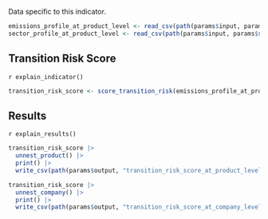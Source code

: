 Data specific to this indicator.

```r
emissions_profile_at_product_level <- read_csv(path(params$input, params$emissions_profile_at_product_level))
sector_profile_at_product_level <- read_csv(path(params$input, params$sector_profile_at_product_level))
```

## Transition Risk Score

`r explain_indicator()`

```r
transition_risk_score <- score_transition_risk(emissions_profile_at_product_level, sector_profile_at_product_level)
```

## Results

`r explain_results()`

```r
transition_risk_score |>
  unnest_product() |>
  print() |>
  write_csv(path(params$output, "transition_risk_score_at_product_level.csv"))

transition_risk_score |>
  unnest_company() |>
  print() |>
  write_csv(path(params$output, "transition_risk_score_at_company_level.csv"))
```
